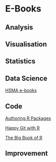 # E-Books

## Analysis

## Visualisation

## Statistics

## Data Science

[HSMA e-books](https://hsma.co.uk/hsma_content/books/books.html)

## Code

[Authoring R Packages](https://r-pkgs.org/)

[Happy Git with R](https://happygitwithr.com/)

[The Big Book of R](https://www.bigbookofr.com/)

## Improvement


